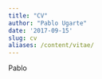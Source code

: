 ```yaml
---
title: "CV"
author: "Pablo Ugarte"
date: '2017-09-15'
slug: cv
aliases: /content/vitae/
---
```

Pablo

